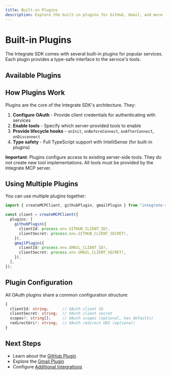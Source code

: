 ```yaml
---
title: Built-in Plugins
description: Explore the built-in plugins for GitHub, Gmail, and more
---
```



# Built-in Plugins

The Integrate SDK comes with several built-in plugins for popular services. Each plugin provides a type-safe interface to the service's tools.

## Available Plugins

<Cards>
  <Card
    title="GitHub Plugin"
    href="/docs/plugins/github"
    description="Create issues, manage PRs, and more"
  />
  <Card
    title="Gmail Plugin"
    href="/docs/plugins/gmail"
    description="Send emails, manage labels, and search messages"
  />
  <Card
    title="Additional Integrations"
    href="/docs/plugins/custom-plugins"
    description="Configure plugins for other server-supported integrations"
  />
</Cards>

## How Plugins Work

Plugins are the core of the Integrate SDK's architecture. They:

1. **Configure OAuth** - Provide client credentials for authenticating with services
2. **Enable tools** - Specify which server-provided tools to enable
3. **Provide lifecycle hooks** - `onInit`, `onBeforeConnect`, `onAfterConnect`, `onDisconnect`
4. **Type safety** - Full TypeScript support with IntelliSense (for built-in plugins)

**Important**: Plugins configure access to existing server-side tools. They do not create new tool implementations. All tools must be provided by the Integrate MCP server.

## Using Multiple Plugins

You can use multiple plugins together:

```typescript
import { createMCPClient, githubPlugin, gmailPlugin } from "integrate-sdk";

const client = createMCPClient({
  plugins: [
    githubPlugin({
      clientId: process.env.GITHUB_CLIENT_ID!,
      clientSecret: process.env.GITHUB_CLIENT_SECRET!,
    }),
    gmailPlugin({
      clientId: process.env.GMAIL_CLIENT_ID!,
      clientSecret: process.env.GMAIL_CLIENT_SECRET!,
    }),
  ],
});
```

## Plugin Configuration

All OAuth plugins share a common configuration structure:

```typescript
{
  clientId: string;      // OAuth client ID
  clientSecret: string;  // OAuth client secret
  scopes?: string[];     // OAuth scopes (optional, has defaults)
  redirectUri?: string;  // OAuth redirect URI (optional)
}
```

## Next Steps

- Learn about the [GitHub Plugin](/docs/plugins/github)
- Explore the [Gmail Plugin](/docs/plugins/gmail)
- Configure [Additional Integrations](/docs/plugins/custom-plugins)
